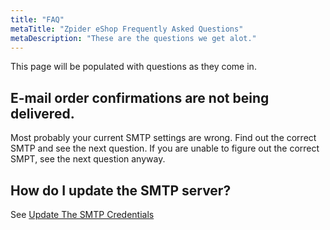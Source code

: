 ```yaml
---
title: "FAQ"
metaTitle: "Zpider eShop Frequently Asked Questions"
metaDescription: "These are the questions we get alot."
---
```


This page will be populated with questions as they come in.

## E-mail order confirmations are not being delivered.

Most probably your current SMTP settings are wrong. Find out the correct SMTP and see the next question. If you are unable to figure out the correct SMPT, see the next question anyway.

## How do I update the SMTP server?

See [Update The SMTP Credentials](/1-getting-started/1-index#updatethesmtpcredentials)